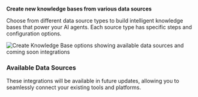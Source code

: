 
**Create new knowledge bases from various data sources**

Choose from different data source types to build intelligent knowledge bases that power your AI agents. Each source type has specific steps and configuration options.

<Frame>
<img src="/images/dashboard/knowledge/create-kb-options.png" alt="Create Knowledge Base options showing available data sources and coming soon integrations" />
</Frame>

### Available Data Sources

<Tabs>
<Tab title="Website">
  <CreateFromWebsite />
  
</Tab>

<Tab title="PDF Documents">
  <CreateFromPDF />
  
</Tab>

<Tab title="CSV Files">
  <CreateFromCSV />
  
</Tab>

<Tab title="Other Sources">
  <CreateFromOtherSources />
  
  <Info>
  These integrations will be available in future updates, allowing you to seamlessly connect your existing tools and platforms.
  </Info>
</Tab>
</Tabs>
